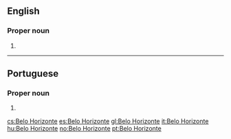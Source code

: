 ==English==
{{wikipedia}}

===Proper noun===
{{head|en|proper nouns}}

# {{place:Belo Horizonte, MG, BR|en}}

----

==Portuguese==

===Proper noun===
{{pt-proper noun|head=[[belo|Belo]] [[horizonte|Horizonte]]}}

# {{place:Belo Horizonte, MG, BR|pt|Belo Horizonte}}

[[cs:Belo Horizonte]]
[[es:Belo Horizonte]]
[[gl:Belo Horizonte]]
[[it:Belo Horizonte]]
[[hu:Belo Horizonte]]
[[no:Belo Horizonte]]
[[pt:Belo Horizonte]]